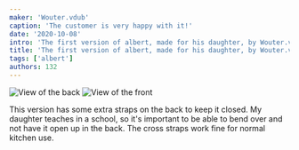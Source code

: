 ```yaml
---
maker: 'Wouter.vdub'
caption: 'The customer is very happy with it!'
date: '2020-10-08'
intro: 'The first version of albert, made for his daughter, by Wouter.vdub'
title: 'The first version of albert, made for his daughter, by Wouter.vdub'
tags: ['albert']
authors: 132
---
```


<!-- truncate -->

![View of the back ](https://posts.freesewing.org/uploads/albert_by_wouter_albert_back_846f1b89ac.jpg 'View of the back ')
![View of the front](https://posts.freesewing.org/uploads/albert_by_wouter_albert_side_8505eb3b84.jpg 'View of the front')

This version has some extra straps on the back to keep it closed. My daughter teaches in a school, so it's important to be able to bend over and not have it open up in the back. The cross straps work fine for normal kitchen use.
